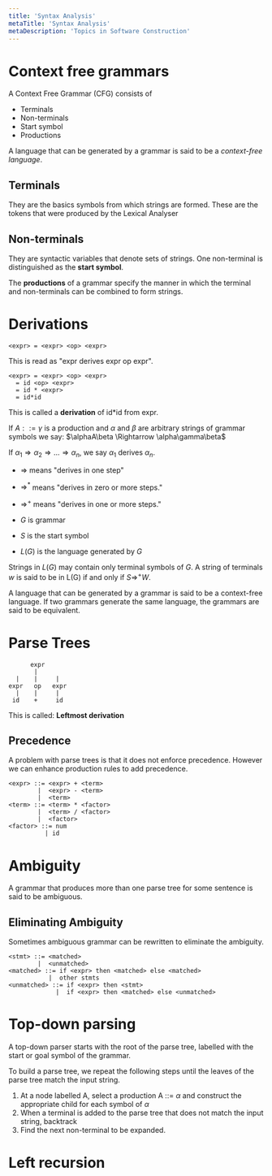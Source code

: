```yaml
---
title: 'Syntax Analysis'
metaTitle: 'Syntax Analysis'
metaDescription: 'Topics in Software Construction'
---
```


<link
  rel="stylesheet"
  href="https://cdn.jsdelivr.net/npm/katex@0.11.0/dist/katex.min.css"
  integrity="sha384-BdGj8xC2eZkQaxoQ8nSLefg4AV4/AwB3Fj+8SUSo7pnKP6Eoy18liIKTPn9oBYNG"
  crossOrigin="anonymous"
/>

# Context free grammars

A Context Free Grammar (CFG) consists of

- Terminals
- Non-terminals
- Start symbol
- Productions

A language that can be generated by a grammar is said to be a _context-free language_.

## Terminals

They are the basics symbols from which strings are formed. These are the tokens that were produced by the Lexical Analyser

## Non-terminals

They are syntactic variables that denote sets of strings. One non-terminal is distinguished as the **start symbol**.

The **productions** of a grammar specify the manner in which the terminal and non-terminals can be combined to form strings.

# Derivations

```
<expr> = <expr> <op> <expr>
```

This is read as "expr derives expr op expr".

```
<expr> = <expr> <op> <expr>
  = id <op> <expr>
  = id * <expr>
  = id*id
```

This is called a **derivation** of id\*id from expr.

If $A::=\gamma$ is a production and $\alpha$ and $\beta$ are arbitrary strings of grammar symbols we say: $\alphaA\beta \Rightarrow \alpha\gamma\beta$

If $\alpha_1 \Rightarrow \alpha_2 \Rightarrow ... \Rightarrow \alpha_n$, we say $\alpha_1$ derives $\alpha_n$.

- $\Rightarrow$ means "derives in one step"
- $\Rightarrow^*$ means "derives in zero or more steps."
- $\Rightarrow^+$ means "derives in one or more steps."

- $G$ is grammar
- $S$ is the start symbol
- $L(G)$ is the language generated by $G$

Strings in $L(G)$ may contain only terminal symbols of $G$. A string of terminals $w$ is said to be in L(G) if and only if $S\Rightarrow^+ W$.

A language that can be generated by a grammar is said to be a context-free language. If two grammars generate the same language, the grammars are said to be equivalent.

# Parse Trees

```
      expr
       |
  |    |     |
expr   op   expr
  |    |     |
 id    +     id
```

This is called: **Leftmost derivation**

## Precedence

A problem with parse trees is that it does not enforce precedence. However we can enhance production rules to add precedence.

```
<expr> ::= <expr> + <term>
        |  <expr> - <term>
        |  <term>
<term> ::= <term> * <factor>
        |  <term> / <factor>
        |  <factor>
<factor> ::= num
          | id
```

# Ambiguity

A grammar that produces more than one parse tree for some sentence is said to be ambiguous.

## Eliminating Ambiguity

Sometimes ambiguous grammar can be rewritten to eliminate the ambiguity.

```
<stmt> ::= <matched>
        |  <unmatched>
<matched> ::= if <expr> then <matched> else <matched>
           |  other stmts
<unmatched> ::= if <expr> then <stmt>
             |  if <expr> then <matched> else <unmatched>
```

# Top-down parsing

A top-down parser starts with the root of the parse tree, labelled with the start or goal symbol of the grammar.

To build a parse tree, we repeat the following steps until the leaves of the parse tree match the input string.

1. At a node labelled A, select a production A ::= $\alpha$ and construct the appropriate child for each symbol of $\alpha$
2. When a terminal is added to the parse tree that does not match the input string, backtrack
3. Find the next non-terminal to be expanded.

# Left recursion
